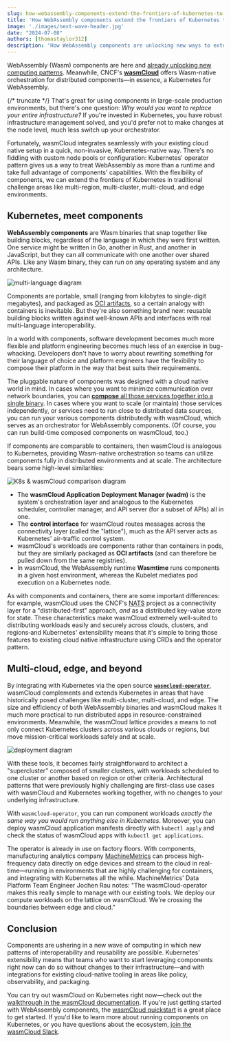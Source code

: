 ```yaml
---
slug: how-webassembly-components-extend-the-frontiers-of-kubernetes-to-multi-cloud-edge-and-beyond
title: 'How WebAssembly components extend the frontiers of Kubernetes to multi-cloud, edge, and beyond'
image: './images/next-wave-header.jpg'
date: "2024-07-08"
authors: [thomastaylor312]
description: 'How WebAssembly components are unlocking new ways to extend the value of existing Kubernetes investments'
---
```


WebAssembly (Wasm) components are here and [already unlocking new computing patterns](https://www.youtube.com/watch?v=wttN69wciSM). Meanwhile, CNCF's [**wasmCloud**](https://wasmcloud.com/) offers Wasm-native orchestration for distributed components&mdash;in essence, a Kubernetes for WebAssembly.

{/* truncate */}
That's great for using components in large-scale production environments, but there's one question: *Why would you want to replace your entire infrastructure?* If you're invested in Kubernetes, you have robust infrastructure management solved, and you'd prefer not to make changes at the node level, much less switch up your orchestrator.

Fortunately, wasmCloud integrates seamlessly with your existing cloud native setup in a quick, non-invasive, Kubernetes-native way. There's no fiddling with custom node pools or configuration: Kubernetes' operator pattern gives us a way to treat WebAssembly as more than a runtime and take full advantage of components' capabilities. With the flexibility of components, we can extend the frontiers of Kubernetes in traditional challenge areas like multi-region, multi-cluster, multi-cloud, and edge environments.

## Kubernetes, meet components

**WebAssembly components** are Wasm binaries that snap together like building blocks, regardless of the language in which they were first written. One service might be written in Go, another in Rust, and another in JavaScript, but they can all communicate with one another over shared APIs. Like any Wasm binary, they can run on any operating system and any architecture. 

![multi-language diagram](./images/compile.png)

Components are portable, small (ranging from kilobytes to single-digit megabytes), and packaged as [OCI artifacts](https://tag-runtime.cncf.io/wgs/wasm/deliverables/wasm-oci-artifact/), so a certain analogy with containers is inevitable. But they're also something brand new: reusable building blocks written against well-known APIs and interfaces with real multi-language interoperability. 

In a world with components, software development becomes much more flexible and platform engineering becomes much less of an exercise in bug-whacking. Developers don't have to worry about rewriting something for their language of choice and platform engineers have the flexibility to compose their platform in the way that best suits their requirements. 

The pluggable nature of components was designed with a cloud native world in mind. In cases where you want to minimize communication over network boundaries, you can [**compose** all those services together into a single binary](https://wasmcloud.com/docs/concepts/linking-components/linking-at-build#overview). In cases where you want to scale (or maintain) those services independently, or services need to run close to distributed data sources, you can run your various components distributedly with wasmCloud, which serves as an orchestrator for WebAssembly components. (Of course, you can run build-time composed components on wasmCloud, too.)

If components are comparable to containers, then wasmCloud is analogous to Kubernetes, providing Wasm-native orchestration so teams can utilize components fully in distributed environments and at scale. The architecture bears some high-level similarities:

![K8s & wasmCloud comparison diagram](./images/k8s-wasmCloud-v2.png)

* The **wasmCloud Application Deployment Manager (wadm)** is the system's orchestration layer and analogous to the Kubernetes scheduler, controller manager, and API server (for a subset of APIs) all in one. 
* The **control interface** for wasmCloud routes messages across the connectivity layer (called the "lattice"), much as the API server acts as Kubernetes' air-traffic control system. 
* wasmCloud's workloads are components rather than containers in pods, but they are similarly packaged as **OCI artifacts** (and can therefore be pulled down from the same registries).
* In wasmCloud, the WebAssembly runtime **Wasmtime** runs components in a given host environment, whereas the Kubelet mediates pod execution on a Kubernetes node. 

As with components and containers, there are some important differences: for example, wasmCloud uses the CNCF's [NATS](https://nats.io/) project as a connectivity layer for a "distributed-first" approach, *and* as a distributed key-value store for state. These characteristics make wasmCloud extremely well-suited to distributing workloads easily and securely across clouds, clusters, and regions&dash;and Kubernetes' extensibility means that it's simple to bring those features to existing cloud native infrastructure using CRDs and the operator pattern. 

## Multi-cloud, edge, and beyond

By integrating with Kubernetes via the open source [**`wasmcloud-operator`**](https://github.com/wasmCloud/wasmcloud-operator), wasmCloud complements and extends Kubernetes in areas that have historically posed challenges like multi-cluster, multi-cloud, and edge. The size and efficiency of both WebAssembly binaries and wasmCloud makes it much more practical to run distributed apps in resource-constrained environments. Meanwhile, the wasmCloud lattice provides a means to not only connect Kubernetes clusters across various clouds or regions, but move mission-critical workloads safely and at scale. 

![deployment diagram](./images/regions.png)

With these tools, it becomes fairly straightforward to architect a "supercluster" composed of smaller clusters, with workloads scheduled to one cluster or another based on region or other criteria. Architectural patterns that were previously highly challenging are first-class use cases with wasmCloud and Kubernetes working together, with no changes to your underlying infrastructure.

With `wasmcloud-operator`, you can run component workloads *exactly the same way you would run anything else in Kubernetes*. Moreover, you can deploy wasmCloud application manifests directly with `kubectl apply` and check the status of wasmCloud apps with `kubectl get applications`. 

The operator is already in use on factory floors. With components, manufacturing analytics company [MachineMetrics](https://www.youtube.com/watch?v=fQdkNGZqYZA&list=PLj6h78yzYM2MQteKoXxICTWiUdZYEw6RI&index=6) can process high-frequency data directly on edge devices and stream to the cloud in real-time&mdash;running in environments that are highly challenging for containers, and integrating with Kubernetes all the while. MachineMetrics' Data Platform Team Engineer Jochen Rau notes: "The wasmCloud-operator makes this really simple to manage with our existing tools. We deploy our compute workloads on the lattice on wasmCloud. We're crossing the boundaries between edge and cloud."

## Conclusion

Components are ushering in a new wave of computing in which new patterns of interoperability and reusability are possible. Kubernetes' extensibility means that teams who want to start leveraging components right now can do so without changes to their infrastructure&mdash;and with integrations for existing cloud-native tooling in areas like policy, observability, and packaging. 

You can try out wasmCloud on Kubernetes right now&mdash;check out the [walkthrough in the wasmCloud documentation](https://wasmcloud.com/docs/deployment/k8s/). If you're just getting started with WebAssembly components, the [wasmCloud quickstart](https://wasmcloud.com/docs/tour/hello-world) is a great place to get started. If you'd like to learn more about running components on Kubernetes, or you have questions about the ecosystem, [join the wasmCloud Slack](https://slack.wasmcloud.com/).
